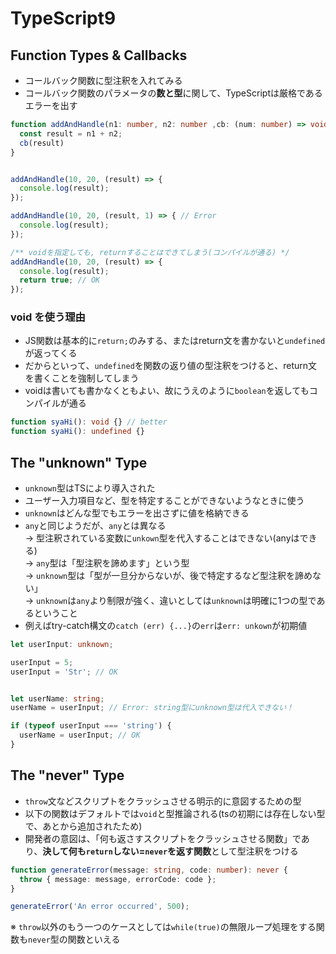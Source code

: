 # TypeScript9


## Function Types & Callbacks
- コールバック関数に型注釈を入れてみる
- コールバック関数のパラメータの**数と型**に関して、TypeScriptは厳格であるエラーを出す

```ts
function addAndHandle(n1: number, n2: number ,cb: (num: number) => void) {
  const result = n1 + n2;
  cb(result)
}


addAndHandle(10, 20, (result) => {
  console.log(result);
});

addAndHandle(10, 20, (result, 1) => { // Error
  console.log(result);
});

/** voidを指定しても, returnすることはできてしまう(コンパイルが通る) */
addAndHandle(10, 20, (result) => {
  console.log(result);
  return true; // OK
});
```

### void を使う理由
- JS関数は基本的に`return;`のみする、またはreturn文を書かないと`undefined`が返ってくる
- だからといって、`undefined`を関数の返り値の型注釈をつけると、return文を書くことを強制してしまう
- voidは書いても書かなくともよい、故にうえのように`boolean`を返してもコンパイルが通る
```ts
function syaHi(): void {} // better
function syaHi(): undefined {}
```


## The "unknown" Type
- `unknown`型はTSにより導入された
- ユーザー入力項目など、型を特定することができないようなときに使う
- `unknown`はどんな型でもエラーを出さずに値を格納できる
- `any`と同じようだが、`any`とは異なる
<br/> → 型注釈されている変数に`unkown`型を代入することはできない(anyはできる)
<br/> → `any`型は「型注釈を諦めます」という型
<br/> → `unknown`型は「型が一旦分からないが、後で特定するなど型注釈を諦めない」
<br/> → `unknown`は`any`より制限が強く、違いとしては`unknown`は明確に1つの型であるということ
- 例えばtry-catch構文の`catch (err) {...}`の`err`は`err: unkown`が初期値
```ts
let userInput: unknown;

userInput = 5;
userInput = 'Str'; // OK


let userName: string;
userName = userInput; // Error: string型にunknown型は代入できない！

if (typeof userInput === 'string') {
  userName = userInput; // OK
}
```


## The "never" Type
- `throw`文などスクリプトをクラッシュさせる明示的に意図するための型
- 以下の関数はデフォルトでは`void`と型推論される(tsの初期には存在しない型で、あとから追加されたため)
- 開発者の意図は、「何も返さすスクリプトをクラッシュさせる関数」であり、**決して何も`return`しない=`never`を返す関数**として型注釈をつける
```ts
function generateError(message: string, code: number): never {
  throw { message: message, errorCode: code };
}

generateError('An error occurred', 500);
```
※ `throw`以外のもう一つのケースとしては`while(true)`の無限ループ処理をする関数も`never`型の関数といえる